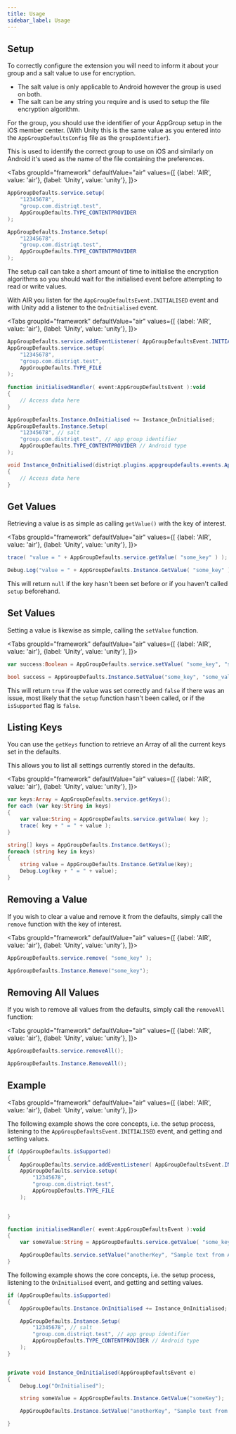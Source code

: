 ```yaml
---
title: Usage
sidebar_label: Usage
---
```



## Setup 

To correctly configure the extension you will need to inform it about your group and a salt value to use for encryption.

- The salt value is only applicable to Android however the group is used on both. 
- The salt can be any string you require and is used to setup the file encryption algorithm. 


For the group, you should use the identifier of your AppGroup setup in the iOS member center. (With Unity this is the same value as you entered into the `AppGroupDefaultsConfig` file as the `groupIdentifier`).

This is used to identify the correct group to use on iOS and similarly on Android it's used as the name of the file containing the preferences.

<Tabs groupId="framework" defaultValue="air" values={[
    {label: 'AIR', value: 'air'},
    {label: 'Unity', value: 'unity'},
  ]}>
  <TabItem value="air" >

```actionscript 
AppGroupDefaults.service.setup( 
	"12345678", 
	"group.com.distriqt.test", 
	AppGroupDefaults.TYPE_CONTENTPROVIDER 
);
```

  </TabItem>
  <TabItem value="unity" >

```csharp 
AppGroupDefaults.Instance.Setup( 
	"12345678", 
	"group.com.distriqt.test", 
	AppGroupDefaults.TYPE_CONTENTPROVIDER 
);
```

  </TabItem>
</Tabs>


The setup call can take a short amount of time to initialise the encryption algorithms so you should wait for the initialised event before attempting to read or write values.

With AIR you listen for the `AppGroupDefaultsEvent.INITIALISED` event and with Unity add a listener to the `OnInitialised` event.

<Tabs groupId="framework" defaultValue="air" values={[
    {label: 'AIR', value: 'air'},
    {label: 'Unity', value: 'unity'},
  ]}>
  <TabItem value="air" >

```actionscript 
AppGroupDefaults.service.addEventListener( AppGroupDefaultsEvent.INITIALISED, initialisedHandler );
AppGroupDefaults.service.setup( 
	"12345678", 
	"group.com.distriqt.test",
	AppGroupDefaults.TYPE_FILE 
);
					
function initialisedHandler( event:AppGroupDefaultsEvent ):void
{
	// Access data here
}
```

  </TabItem>
  <TabItem value="unity" >

```csharp 
AppGroupDefaults.Instance.OnInitialised += Instance_OnInitialised;
AppGroupDefaults.Instance.Setup(
	"12345678", // salt
	"group.com.distriqt.test", // app group identifier
	AppGroupDefaults.TYPE_CONTENTPROVIDER // Android type
);

void Instance_OnInitialised(distriqt.plugins.appgroupdefaults.events.AppGroupDefaultsEvent e)
{
	// Access data here
}
```

  </TabItem>
</Tabs>




## Get Values

Retrieving a value is as simple as calling `getValue()` with the key of interest.

<Tabs groupId="framework" defaultValue="air" values={[
    {label: 'AIR', value: 'air'},
    {label: 'Unity', value: 'unity'},
  ]}>
  <TabItem value="air" >

```actionscript 
trace( "value = " + AppGroupDefaults.service.getValue( "some_key" ) );
```

  </TabItem>
  <TabItem value="unity" >

```csharp 
Debug.Log("value = " + AppGroupDefaults.Instance.GetValue( "some_key" ));
```

  </TabItem>
</Tabs>


This will return `null` if the key hasn't been set before or if you haven't called `setup` beforehand.


## Set Values

Setting a value is likewise as simple, calling the `setValue` function.

<Tabs groupId="framework" defaultValue="air" values={[
    {label: 'AIR', value: 'air'},
    {label: 'Unity', value: 'unity'},
  ]}>
  <TabItem value="air" >

```actionscript 
var success:Boolean = AppGroupDefaults.service.setValue( "some_key", "some_value" );
```

  </TabItem>
  <TabItem value="unity" >

```csharp 
bool success = AppGroupDefaults.Instance.SetValue("some_key", "some_value");
```

  </TabItem>
</Tabs>

This will return `true` if the value was set correctly and `false` if there was an issue, most likely 
that the `setup` function hasn't been called, or if the `isSupported` flag is `false`.


## Listing Keys

You can use the `getKeys` function to retrieve an Array of all the current keys
set in the defaults. 

This allows you to list all settings currently stored in the defaults.

<Tabs groupId="framework" defaultValue="air" values={[
    {label: 'AIR', value: 'air'},
    {label: 'Unity', value: 'unity'},
  ]}>
  <TabItem value="air" >

```actionscript 
var keys:Array = AppGroupDefaults.service.getKeys();
for each (var key:String in keys)
{
	var value:String = AppGroupDefaults.service.getValue( key );
	trace( key + " = " + value );
}
```

  </TabItem>
  <TabItem value="unity" >

```csharp 
string[] keys = AppGroupDefaults.Instance.GetKeys();
foreach (string key in keys)
{
	string value = AppGroupDefaults.Instance.GetValue(key);
	Debug.Log(key + " = " + value);
}
```

  </TabItem>
</Tabs>

## Removing a Value

If you wish to clear a value and remove it from the defaults, simply call the `remove` function with the key of interest.

<Tabs groupId="framework" defaultValue="air" values={[
    {label: 'AIR', value: 'air'},
    {label: 'Unity', value: 'unity'},
  ]}>
  <TabItem value="air" >

```actionscript 
AppGroupDefaults.service.remove( "some_key" );
```

  </TabItem>
  <TabItem value="unity" >

```csharp 
AppGroupDefaults.Instance.Remove("some_key");
```

  </TabItem>
</Tabs>


## Removing All Values

If you wish to remove all values from the defaults, simply call the `removeAll` function:

<Tabs groupId="framework" defaultValue="air" values={[
    {label: 'AIR', value: 'air'},
    {label: 'Unity', value: 'unity'},
  ]}>
  <TabItem value="air" >

```actionscript 
AppGroupDefaults.service.removeAll();
```

  </TabItem>
  <TabItem value="unity" >

```csharp 
AppGroupDefaults.Instance.RemoveAll();
```

  </TabItem>
</Tabs>


## Example

<Tabs groupId="framework" defaultValue="air" values={[
    {label: 'AIR', value: 'air'},
    {label: 'Unity', value: 'unity'},
  ]}>
  <TabItem value="air" >

The following example shows the core concepts, i.e. the setup process, listening to the `AppGroupDefaultsEvent.INITIALISED` event, 
and getting and setting values.


```actionscript 
if (AppGroupDefaults.isSupported)
{
	AppGroupDefaults.service.addEventListener( AppGroupDefaultsEvent.INITIALISED, initialisedHandler );
	AppGroupDefaults.service.setup( 
		"12345678", 
		"group.com.distriqt.test",
		AppGroupDefaults.TYPE_FILE 
	);
						

}

function initialisedHandler( event:AppGroupDefaultsEvent ):void
{
	var someValue:String = AppGroupDefaults.service.getValue( "some_key" );

    AppGroupDefaults.service.setValue("anotherKey", "Sample text from AIR!");
}
```


  </TabItem>
  <TabItem value="unity" >


The following example shows the core concepts, i.e. the setup process, listening to the `OnInitialised` event, 
and getting and setting values.


```csharp 
if (AppGroupDefaults.isSupported)
{
	AppGroupDefaults.Instance.OnInitialised += Instance_OnInitialised;

	AppGroupDefaults.Instance.Setup(
		"12345678", // salt
		"group.com.distriqt.test", // app group identifier
		AppGroupDefaults.TYPE_CONTENTPROVIDER // Android type
	);
}


private void Instance_OnInitialised(AppGroupDefaultsEvent e)
{
	Debug.Log("OnInitialised");

	string someValue = AppGroupDefaults.Instance.GetValue("someKey");

    AppGroupDefaults.Instance.SetValue("anotherKey", "Sample text from Unity!");

}
```



  </TabItem>
  
</Tabs>
